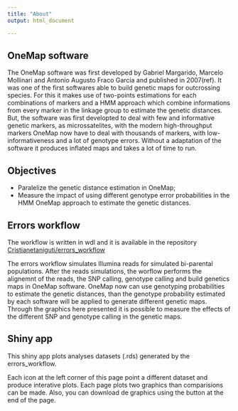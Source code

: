 ```yaml
---
title: "About"
output: html_document

---
```



## OneMap software

The OneMap software was first developed by Gabriel Margarido, Marcelo Mollinari and Antonio Augusto Fraco Garcia and published in 2007(ref). It was one of the first softwares able to build genetic maps for outcrossing species. For this it makes use of two-points estimations for each combinations of markers and a HMM approach which combine informations from every marker in the linkage group to estimate the genetic distances. But, the software was first developted to deal with few and informative genetic markers, as microssatelites, with the modern high-throughput markers OneMap now have to deal with thousands of markers, with low-informativeness and a lot of genotype errors. Without a adaptation of the software it produces inflated maps and takes a lot of time to run.

## Objectives

* Paralelize the genetic distance estimation in OneMap;
* Measure the impact of using different genotype error probabilities in the HMM OneMap approach to estimate the genetic distances.

## Errors workflow

The workflow is written in wdl and it is available in the repository [Cristianetaniguti/errors_workflow](https://github.com/Cristianetaniguti/errors_workflow)

 The errors workflow simulates Illumina reads for simulated bi-parental populations. After the reads simulations, the worflow performs the alignemnt of the reads, the SNP calling, genotype calling and build genetics maps in OneMap software. OneMap now can use genotyping probabilities to estimate the genetic distances, than the genotype probability estimated by each software will be applied to generate different genetic maps. Through the graphics here presented it is possible to measure the effects of the different SNP and genotype calling in the genetic maps.

## Shiny app

This shiny app plots analyses datasets (.rds) generated by the errors_workflow.

Each icon at the left corner of this page point a different dataset and produce interative plots. Each page plots two graphics than comparisions can be made. Also, you can download de graphics using the button at the end of the page.
